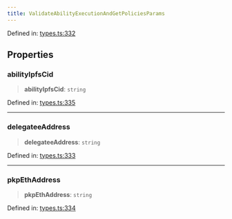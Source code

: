 ```yaml
---
title: ValidateAbilityExecutionAndGetPoliciesParams
---
```


Defined in: [types.ts:332](https://github.com/LIT-Protocol/Vincent/blob/59bbcc58961d006596c8c80671cc1200f69f2946/packages/libs/contracts-sdk/src/types.ts#L332)

## Properties

### abilityIpfsCid

> **abilityIpfsCid**: `string`

Defined in: [types.ts:335](https://github.com/LIT-Protocol/Vincent/blob/59bbcc58961d006596c8c80671cc1200f69f2946/packages/libs/contracts-sdk/src/types.ts#L335)

***

### delegateeAddress

> **delegateeAddress**: `string`

Defined in: [types.ts:333](https://github.com/LIT-Protocol/Vincent/blob/59bbcc58961d006596c8c80671cc1200f69f2946/packages/libs/contracts-sdk/src/types.ts#L333)

***

### pkpEthAddress

> **pkpEthAddress**: `string`

Defined in: [types.ts:334](https://github.com/LIT-Protocol/Vincent/blob/59bbcc58961d006596c8c80671cc1200f69f2946/packages/libs/contracts-sdk/src/types.ts#L334)
